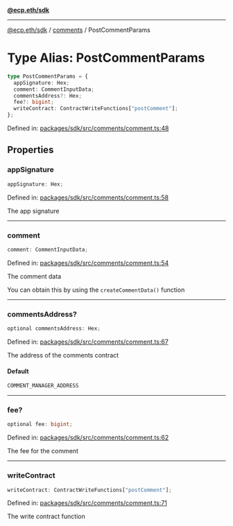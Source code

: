 [**@ecp.eth/sdk**](../../index.mdx)

***

[@ecp.eth/sdk](/sdk-reference/index.mdx) / [comments](/sdk-reference/comments/index.mdx) / PostCommentParams

# Type Alias: PostCommentParams

```ts
type PostCommentParams = {
  appSignature: Hex;
  comment: CommentInputData;
  commentsAddress?: Hex;
  fee?: bigint;
  writeContract: ContractWriteFunctions["postComment"];
};
```

Defined in: [packages/sdk/src/comments/comment.ts:48](https://github.com/ecp-eth/comments-monorepo/blob/main/packages/sdk/src/comments/comment.ts#L48)

## Properties

### appSignature

```ts
appSignature: Hex;
```

Defined in: [packages/sdk/src/comments/comment.ts:58](https://github.com/ecp-eth/comments-monorepo/blob/main/packages/sdk/src/comments/comment.ts#L58)

The app signature

***

### comment

```ts
comment: CommentInputData;
```

Defined in: [packages/sdk/src/comments/comment.ts:54](https://github.com/ecp-eth/comments-monorepo/blob/main/packages/sdk/src/comments/comment.ts#L54)

The comment data

You can obtain this by using the `createCommentData()` function

***

### commentsAddress?

```ts
optional commentsAddress: Hex;
```

Defined in: [packages/sdk/src/comments/comment.ts:67](https://github.com/ecp-eth/comments-monorepo/blob/main/packages/sdk/src/comments/comment.ts#L67)

The address of the comments contract

#### Default

```ts
COMMENT_MANAGER_ADDRESS
```

***

### fee?

```ts
optional fee: bigint;
```

Defined in: [packages/sdk/src/comments/comment.ts:62](https://github.com/ecp-eth/comments-monorepo/blob/main/packages/sdk/src/comments/comment.ts#L62)

The fee for the comment

***

### writeContract

```ts
writeContract: ContractWriteFunctions["postComment"];
```

Defined in: [packages/sdk/src/comments/comment.ts:71](https://github.com/ecp-eth/comments-monorepo/blob/main/packages/sdk/src/comments/comment.ts#L71)

The write contract function
